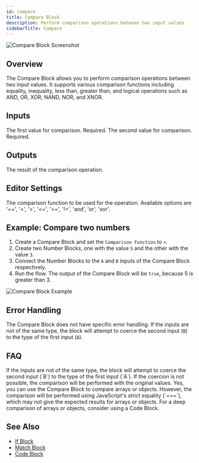 ```yaml
---
id: compare
title: Compare Block
description: Perform comparison operations between two input values
sidebarTitle: Compare
---
```


![Compare Block Screenshot](./assets/compare-block.png)

## Overview

The Compare Block allows you to perform comparison operations between two input values. It supports various comparison functions including equality, inequality, less than, greater than, and logical operations such as AND, OR, XOR, NAND, NOR, and XNOR.

## Inputs

<ParamField path="A" type="any">
  The first value for comparison. Required.
</ParamField>

<ParamField path="B" type="any">
  The second value for comparison. Required.
</ParamField>

## Outputs

<ResponseField name="Output" type="boolean">
  The result of the comparison operation.
</ResponseField>

## Editor Settings

<ParamField path="Comparison Function" type="string" default="==">
  The comparison function to be used for the operation. Available options are '==', '<', '>', '<=', '>=', '!=', 'and', 'or', 'xor'.
</ParamField>

## Example: Compare two numbers

1. Create a Compare Block and set the `Comparison Function` to `>`.
2. Create two Number Blocks, one with the value `5` and the other with the value `3`.
3. Connect the Number Blocks to the `A` and `B` inputs of the Compare Block respectively.
4. Run the flow. The output of the Compare Block will be `true`, because 5 is greater than 3.

<Frame>
  <img src="/images/compare-block-example-01.png" alt="Compare Block Example" />
</Frame>

## Error Handling

The Compare Block does not have specific error handling. If the inputs are not of the same type, the block will attempt to coerce the second input (`B`) to the type of the first input (`A`).

## FAQ

<AccordionGroup>
  <Accordion title="What happens if the inputs are not of the same type?">
    If the inputs are not of the same type, the block will attempt to coerce the second input (`B`) to the type of the first input (`A`). If the coercion is not possible, the comparison will be performed with the original values.
  </Accordion>

  <Accordion title="Can I use the Compare Block to compare arrays or objects?">
    Yes, you can use the Compare Block to compare arrays or objects. However, the comparison will be performed using JavaScript's strict equality (`===`), which may not give the expected results for arrays or objects. For a deep comparison of arrays or objects, consider using a Code Block.
  </Accordion>
</AccordionGroup>

## See Also

- [If Block](/block-reference/logic/if)
- [Match Block](/block-reference/logic/match)
- [Code Block](/block-reference/logic/code)
